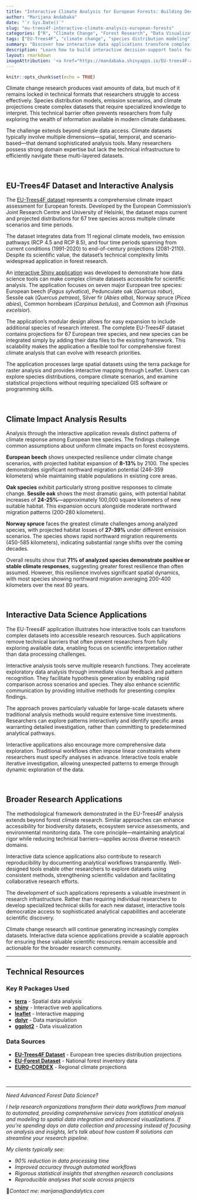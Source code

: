 ```yaml
---
title: "Interactive Climate Analysis for European Forests: Building Decision-Support Tools with EU-Trees4F Dataset"
author: "Marijana Andabaka"
date: "`r Sys.Date()`"
slug: "eu-trees4f-interactive-climate-analysis-european-forests"
categories: ["R", "Climate Change", "Forest Research", "Data Visualization", "Shiny Applications"]
tags: ["EU-Trees4F", "climate change", "species distribution modeling", "forest management", "data visualization", "R programming", "Shiny applications", "forest resilience", "species migration", "decision support systems", "interactive analysis", "forest adaptation"]
summary: "Discover how interactive data applications transform complex climate datasets into actionable forest management insights using the EU-Trees4F dataset and advanced R programming techniques."
description: "Learn how to build interactive decision-support tools for climate-informed forest management. Explore the EU-Trees4F dataset through a practical case study that reveals surprising insights about European tree species resilience under climate change scenarios."
layout: rmarkdown
imageAttribution: '<a href="https://mandabaka.shinyapps.io/EU-trees4F-app/" target="_blank">EU-Trees4F App</a>'
---
```


```r
knitr::opts_chunk$set(echo = TRUE)
```

Climate change research produces vast amounts of data, but much of it remains locked in technical formats that researchers struggle to access effectively. Species distribution models, emission scenarios, and climate projections create complex datasets that require specialized knowledge to interpret. This technical barrier often prevents researchers from fully exploring the wealth of information available in modern climate databases.

The challenge extends beyond simple data access. Climate datasets typically involve multiple dimensions—spatial, temporal, and scenario-based—that demand sophisticated analysis tools. Many researchers possess strong domain expertise but lack the technical infrastructure to efficiently navigate these multi-layered datasets.

<br>

## EU-Trees4F Dataset and Interactive Analysis

The [EU-Trees4F dataset](https://data.jrc.ec.europa.eu/dataset/eu-trees4f) represents a comprehensive climate impact assessment for European forests. Developed by the European Commission's Joint Research Centre and University of Helsinki, the dataset maps current and projected distributions for 67 tree species across multiple climate scenarios and time periods.

The dataset integrates data from 11 regional climate models, two emission pathways (RCP 4.5 and RCP 8.5), and four time periods spanning from current conditions (1991-2020) to end-of-century projections (2081-2110). Despite its scientific value, the dataset's technical complexity limits widespread application in forest research.

An [interactive Shiny application](https://mandabaka.shinyapps.io/EU-trees4F-app/) was developed to demonstrate how data science tools can make complex climate datasets accessible for scientific analysis. The application focuses on seven major European tree species: European beech (*Fagus sylvatica*), Pedunculate oak (*Quercus robur*), Sessile oak (*Quercus petraea*), Silver fir (*Abies alba*), Norway spruce (*Picea abies*), Common hornbeam (*Carpinus betulus*), and Common ash (*Fraxinus excelsior*).

The application's modular design allows for easy expansion to include additional species of research interest. The complete EU-Trees4F dataset contains projections for 67 European tree species, and new species can be integrated simply by adding their data files to the existing framework. This scalability makes the application a flexible tool for comprehensive forest climate analysis that can evolve with research priorities.

The application processes large spatial datasets using the terra package for raster analysis and provides interactive mapping through Leaflet. Users can explore species distributions, compare climate scenarios, and examine statistical projections without requiring specialized GIS software or programming skills.

<br>

## Climate Impact Analysis Results

Analysis through the interactive application reveals distinct patterns of climate response among European tree species. The findings challenge common assumptions about uniform climate impacts on forest ecosystems.

**European beech** shows unexpected resilience under climate change scenarios, with projected habitat expansion of **8-13%** by 2100. The species demonstrates significant northward migration potential (246-359 kilometers) while maintaining stable populations in existing core areas.

**Oak species** exhibit particularly strong positive responses to climate change. **Sessile oak** shows the most dramatic gains, with potential habitat increases of **24-25%**—approximately 100,000 square kilometers of new suitable habitat. This expansion occurs alongside moderate northward migration patterns (200-280 kilometers).

**Norway spruce** faces the greatest climate challenges among analyzed species, with projected habitat losses of **27-39%** under different emission scenarios. The species shows rapid northward migration requirements (450-585 kilometers), indicating substantial range shifts over the coming decades.

Overall results show that **71% of analyzed species demonstrate positive or stable climate responses**, suggesting greater forest resilience than often assumed. However, this resilience involves significant spatial dynamics, with most species showing northward migration averaging 200-400 kilometers over the next 80 years.

<br>

## Interactive Data Science Applications

The EU-Trees4F application illustrates how interactive tools can transform complex datasets into accessible research resources. Such applications remove technical barriers that often prevent researchers from fully exploring available data, enabling focus on scientific interpretation rather than data processing challenges.

Interactive analysis tools serve multiple research functions. They accelerate exploratory data analysis through immediate visual feedback and pattern recognition. They facilitate hypothesis generation by enabling rapid comparison across scenarios and species. They also enhance scientific communication by providing intuitive methods for presenting complex findings.

The approach proves particularly valuable for large-scale datasets where traditional analysis methods would require extensive time investments. Researchers can explore patterns interactively and identify specific areas warranting detailed investigation, rather than committing to predetermined analytical pathways.

Interactive applications also encourage more comprehensive data exploration. Traditional workflows often impose linear constraints where researchers must specify analyses in advance. Interactive tools enable iterative investigation, allowing unexpected patterns to emerge through dynamic exploration of the data.

<br>

## Broader Research Applications

The methodological framework demonstrated in the EU-Trees4F analysis extends beyond forest climate research. Similar approaches can enhance accessibility for biodiversity datasets, ecosystem service assessments, and environmental monitoring data. The core principle—maintaining analytical rigor while reducing technical barriers—applies across diverse research domains.

Interactive data science applications also contribute to research reproducibility by documenting analytical workflows transparently. Well-designed tools enable other researchers to explore datasets using consistent methods, strengthening scientific validation and facilitating collaborative research efforts.

The development of such applications represents a valuable investment in research infrastructure. Rather than requiring individual researchers to develop specialized technical skills for each new dataset, interactive tools democratize access to sophisticated analytical capabilities and accelerate scientific discovery.

Climate change research will continue generating increasingly complex datasets. Interactive data science applications provide a scalable approach for ensuring these valuable scientific resources remain accessible and actionable for the broader research community.

---

## Technical Resources

### Key R Packages Used

- [**terra**](https://cran.r-project.org/package=terra) - Spatial data analysis
- [**shiny**](https://shiny.rstudio.com/) - Interactive web applications
- [**leaflet**](https://rstudio.github.io/leaflet/) - Interactive mapping
- [**dplyr**](https://dplyr.tidyverse.org/) - Data manipulation
- [**ggplot2**](https://ggplot2.tidyverse.org/) - Data visualization

### Data Sources

- [**EU-Trees4F Dataset**](https://data.jrc.ec.europa.eu/dataset/eu-trees4f) - European tree species distribution projections
- [**EU-Forest Dataset**](https://forest.jrc.ec.europa.eu/en/european-atlas/) - National forest inventory data
- [**EURO-CORDEX**](https://www.euro-cordex.net/) - Regional climate projections


<br>

-----

*Need Advanced Forest Data Science?*

*I help research organizations transform their data workflows from manual to automated, providing comprehensive services from statistical analysis and modeling to spatial data integration and advanced visualizations. If you're spending days on data collection and processing instead of focusing on analysis and insights, let's talk about how custom R solutions can streamline your research pipeline.*

*My clients typically see:*

* *90% reduction in data processing time*
* *Improved accuracy through automated workflows*
* *Rigorous statistical insights that strengthen research conclusions*
* *Reproducible analyses that scale across projects*

📩*Contact me: marijana@andalytics.com*
